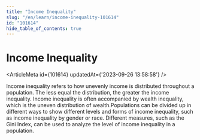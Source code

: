 ```yaml
---
title: "Income Inequality"
slug: "/en/learn/income-inequality-101614"
id: "101614"
hide_table_of_contents: true
---
```



# Income Inequality

<ArticleMeta id={101614} updatedAt={'2023-09-26 13:58:58'} />
<div className='border-solid border-b border-t-0 my-4 border-[var(--ifm-color-gray-300)]' />

Income inequality refers to how unevenly income is distributed throughout a population. The less equal the distribution, the greater the income inequality. Income inequality is often accompanied by wealth inequality, which is the uneven distribution of wealth.Populations can be divided up in different ways to show different levels and forms of income inequality, such as income inequality by gender or race. Different measures, such as the Gini Index, can be used to analyze the level of income inequality in a population.

